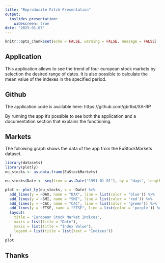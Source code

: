 ```yaml
---
title: "Reproducile Pitch Presentation"
output:
  ioslides_presentation:
    widescreen: true
date: "2025-01-07"
---
```


```r
knitr::opts_chunk$set(echo = FALSE, warning = FALSE, message = FALSE)
```

## Application
This application allows to see the trend of four european stock markets by selection the desired range of dates. It is also possible to calculate the mean value of the indexes in the specified period. 


## Github
The application code is available here: https://github.com/gbrlbd/SA-RP

By running the app it's possible to see both the application and a documentation section that explains the functioning.

## Markets
The following graph shows the data of the app from the EuStockMarkets dataset.

```r
library(datasets)
library(plotly)
eu_stocks <- as.data.frame(EuStockMarkets)

eu_stocks$Date <- seq(from = as.Date("1991-01-01"), by = "days", length.out = nrow(eu_stocks))

plot <- plot_ly(eu_stocks, x = ~Date) %>%
  add_lines(y = ~DAX, name = "DAX", line = list(color = 'blue')) %>%
  add_lines(y = ~SMI, name = "SMI", line = list(color = 'red')) %>%
  add_lines(y = ~CAC, name = "CAC", line = list(color = 'green')) %>%
  add_lines(y = ~FTSE, name = "FTSE", line = list(color = 'purple')) %>%
  layout(
    title = "European Stock Market Indices",
    xaxis = list(title = "Date"),
    yaxis = list(title = "Index Value"),
    legend = list(title = list(text = "Indices"))
  )
plot
```

## Thanks